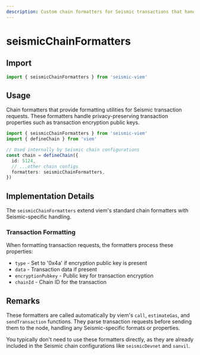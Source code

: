 ```yaml
---
description: Custom chain formatters for Seismic transactions that handle privacy-preserving transaction properties.
---
```


# seismicChainFormatters

## Import

```ts
import { seismicChainFormatters } from 'seismic-viem'
```

## Usage

Chain formatters that provide formatting utilities for Seismic transaction requests. These formatters handle privacy-preserving transaction properties such as transaction encryption public keys.

```ts
import { seismicChainFormatters } from 'seismic-viem'
import { defineChain } from 'viem'

// Used internally by Seismic chain configurations
const chain = defineChain({
  id: 5124,
  // ...other chain configs
  formatters: seismicChainFormatters,
})
```

## Implementation Details

The `seismicChainFormatters` extend viem's standard chain formatters with Seismic-specific handling.

### Transaction Formatting

When formatting transaction requests, the formatters process these properties:

- `type` - Set to '0x4a' if encryption public key is present
- `data` - Transaction data if present
- `encryptionPubkey` - Public key for transaction encryption
- `chainId` - Chain ID for the transaction

## Remarks

These formatters are called automatically by viem's `call`, `estimateGas`, and `sendTransaction` functions. They parse transaction requests before sending them to the node, handling any Seismic-specific formats or properties.

You typically don't need to use these formatters directly, as they are already included in the Seismic chain configurations like `seismicDevnet` and `sanvil`.
